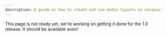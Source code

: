 ```yaml
---
description: A guide on how to create and use media layouts to encapsulate specific media experiences.
---
```


This page is not ready yet, we're working on getting it done for the 1.0 release. It should be
available soon!
